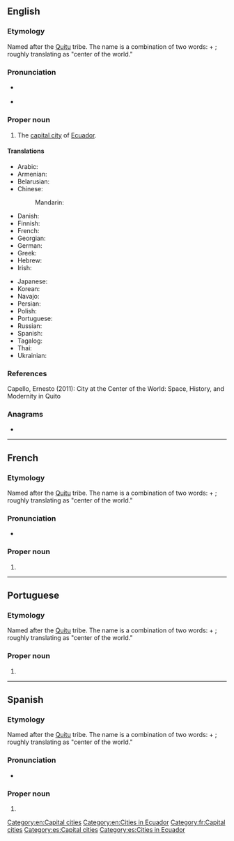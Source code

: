 {{also|quito|quitó}}
==English==
{{wikipedia}}
===Etymology===
Named after the [[w:Quitu culture|Quitu]] tribe. The name is a combination of two {{der|en|cof|-}} words: {{m|cof|quitso||center}} + {{m|cof|to||the world}}; roughly translating as "center of the world."
===Pronunciation===
* {{a|US}} {{IPA|en|/ˈkitoʊ/}}
* {{rhymes|en|iːtəʊ}}

===Proper noun===
{{en-proper noun}}

# The [[capital city]] of [[Ecuador]].

====Translations====
{{trans-top|capital of Ecuador}}
* Arabic: {{t|ar|كِيتُو|m}}
* Armenian: {{t+|hy|Կիտո|sc=Armn}}
* Belarusian: {{t|be|Кі́та|m}}
* Chinese:
*: Mandarin: {{t+|cmn|基多|tr=Jīduō|sc=Hani}}
* Danish: {{t|da|Quito}}
* Finnish: {{t+|fi|Quito}}
* French: {{t+|fr|Quito|m}}
* Georgian: {{t|ka|კიტო|sc=Geor}}
* German: {{t+|de|Quito|n}}
* Greek: {{t|el|Κίτο|n}}
* Hebrew: {{t|he|קִיטוֹ|tr=kito}}
* Irish: {{t|ga|Caíteo|m}}
{{trans-mid}}
* Japanese: {{t+|ja|キト|tr=Kito}}
* Korean: {{t|ko|^키토}}
* Navajo: {{t|nv|Kíítʼo}}
* Persian: {{t|fa|کیتو|tr=kito}}
* Polish: {{t+|pl|Quito|n}}
* Portuguese: {{t+|pt|Quito|f}}
* Russian: {{t+|ru|Ки́то|m}} {{qualifier|indeclinable}}
* Spanish: {{t+|es|Quito|m}}
* Tagalog: {{t|tl|Kito}}
* Thai: {{t|th|กีโต|tr=gee dtoh}}
* Ukrainian: {{t|uk|Кі́то|n}}
{{trans-bottom}}

===References===
Capello, Ernesto (2011): City at the Center of the World: Space, History, and Modernity in Quito

===Anagrams===
* {{anagrams|en|a=ioqtu|quoit|toqui}}

[[Category:en:Capital cities]]
[[Category:en:Cities in Ecuador]]

----

==French==

===Etymology===
Named after the [[w:Quitu culture|Quitu]] tribe. The name is a combination of two {{der|fr|cof|-}} words: {{m|cof|quitso||center}} + {{m|cof|to||the world}}; roughly translating as "center of the world."
===Pronunciation===
* {{fr-IPA}}

===Proper noun===
{{fr-proper noun}}

# {{l|en|Quito}}

[[Category:fr:Capital cities]]

----

==Portuguese==

===Etymology===
Named after the [[w:Quitu culture|Quitu]] tribe. The name is a combination of two {{der|pt|cof|-}} words: {{m|cof|quitso||center}} + {{m|cof|to||the world}}; roughly translating as "center of the world."
===Proper noun===
{{pt-proper noun|f}}

# {{place|pt|capital city|c/Ecuador|t1=Quito}}

----

==Spanish==

===Etymology===
Named after the [[w:Quitu culture|Quitu]] tribe. The name is a combination of two {{der|es|cof|-}} words: {{m|cof|quitso||center}} + {{m|cof|to||the world}}; roughly translating as "center of the world."
===Pronunciation===
* {{es-IPA}}

===Proper noun===
{{es-proper noun|m}}

# {{l|en|Quito}}

[[Category:es:Capital cities]]
[[Category:es:Cities in Ecuador]]